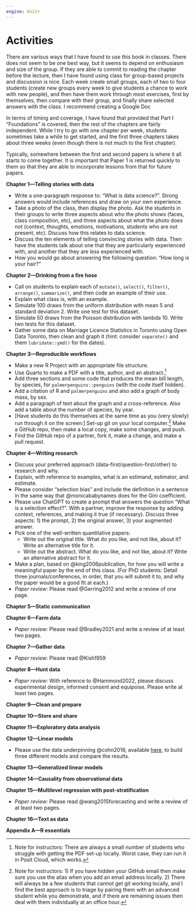 ```yaml
---
engine: knitr
---
```


# Activities {#sec-activities}

There are various ways that I have found to use this book in classes. There does not seem to be one best way, but it seems to depend on enthusiasm and size of the group. If they are able to commit to reading the chapter before the lecture, then I have found using class for group-based projects and discussion is nice. Each week create small groups, each of two to four students (create new groups every week to give students a chance to work with new people), and then have them work through most exercises, first by themselves, then compare with their group, and finally share selected answers with the class. I recommend creating a Google Doc

In terms of timing and coverage, I have found that provided that Part I "Foundations" is covered, then the rest of the chapters are fairly independent. While I try to go with one chapter per week, students sometimes take a while to get started, and the first three chapters takes about three weeks (even though there is not much to the first chapter).

Typically, somewhere between the first and second papers is where it all starts to come together. It is important that Paper 1 is returned quickly to them so that they are able to incorporate lessons from that for future papers.

**Chapter 1---Telling stories with data**

- Write a one-paragraph response to: "What is data science?". Strong answers would include references and draw on your own experience.
- Take a photo of the class, then display the photo. Ask the students in their groups to write three aspects about who the photo shows (faces, class composition, etc), and three aspects about what the photo does not (context, thoughts, emotions, motivations, students who are not present, etc). Discuss how this relates to data science.
- Discuss the ten elements of telling convincing stories with data. Then have the students talk about one that they are particularly experienced with, and another that they are less experienced with.
- How you would go about answering the following question: "How long is your hair?"

**Chapter 2---Drinking from a fire hose**

- Call on students to explain each of `mutate()`, `select()`, `filter()`, `arrange()`, `summarize()`, and then code an example of their use.
- Explain what class is, with an example.
- Simulate 100 draws from the uniform distribution with mean 5 and standard deviation 2. Write one test for this dataset.
- Simulate 50 draws from the Poisson distribution with lambda 10. Write two tests for this dataset.
- Gather some data on Marriage Licence Statistics in Toronto using Open Data Toronto, then clean and graph it (hint: consider `separate()` and them `lubridate::ymd()` for the dates).

**Chapter 3---Reproducible workflows**

- Make a new R Project with an appropriate file structure.
- Use Quarto to make a PDF with a title, author, and an abstract.^[Note for instructors: There are always a small number of students who struggle with getting the PDF set-up locally. Worst case, they can run it in Posit Cloud, which works.]
- Add three sections and some code that produces the mean bill length, by species, for `palmerpenguins::penguins` (with the code itself hidden).
- Add a citation of R and `palmerpenguins` and also add a graph of body mass, by sex.
- Add a paragraph of text about the graph and a cross-reference. Also add a table about the number of species, by year.
- [Have students do this themselves at the same time as you (very slowly) run through it on the screen:] Set-up git on your local computer.^[Note for instructors: 1) If you have hidden your GitHub email then make sure you use the alias when you add an email address locally. 2) There will always be a few students that cannot get git working locally, and I find the best approach is to triage by pairing them with an advanced student while you demonstrate, and if there are remaining issues then deal with them individually at an office hour.] Make a GitHub repo, then make a local copy, make some changes, and push.
- Find the GitHub repo of a partner, fork it, make a change, and make a pull request.

**Chapter 4---Writing research**

- Discuss your preferred approach (data-first/question-first/other) to research and why.
- Explain, with reference to examples, what is an estimand, estimator, and estimate.
- Please consider "selection bias" and include the definition in a sentence in the same way that @monicababynames does for the Gini coefficient.
- Please use ChatGPT to create a prompt that answers the question "What is a selection effect?". With a partner, improve the response by adding context, references, and making it true (if necessary). Discuss three aspects: 1) the prompt, 2) the original answer, 3) your augmented answer.
- Pick one of the well-written quantitative papers: 
  - Write out the original title. What do you like, and not like, about it? Write an alternative title for it. 
  - Write out the abstract. What do you like, and not like, about it? Write an alternative abstract for it. 
- Make a plan, based on @king2006publication, for how you will write a meaningful paper by the end of this class. (For PhD students: Detail three journals/conferences, in order, that you will submit it to, and why the paper would be a good fit at each.)
- *Paper review:* Please read @Gerring2012 and write a review of one page.

**Chapter 5---Static communication**



**Chapter 6---Farm data**

- *Paper review:* Please read @Bradley2021 and write a review of at least two pages.

**Chapter 7---Gather data**

- *Paper review:* Please read @Kish1959

**Chapter 8---Hunt data**

- *Paper review:* With reference to @Hammond2022, please discuss experimental design, informed consent and equipoise. Please write at least two pages.

**Chapter 9---Clean and prepare**

**Chapter 10---Store and share**

**Chapter 11---Exploratory data analysis**

**Chapter 12---Linear models**

- Please use the data underpinning @cohn2016, available [here](https://github.com/TheUpshot/2016-upshot-siena-polls/), to build three different models and compare the results.

**Chapter 13---Generalized linear models**

**Chapter 14---Causality from observational data**

**Chapter 15---Multilevel regression with post-stratification**

- *Paper review:* Please read @wang2015forecasting and write a review of at least two pages.

**Chapter 16---Text as data**

**Appendix A---R essentials**

